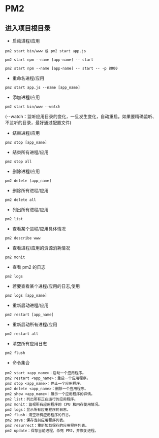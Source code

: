 # PM2

## 进入项目根目录

- 启动进程/应用

```shell
pm2 start bin/www 或 pm2 start app.js

pm2 start npm --name [app-name] -- start

pm2 start npm --name [app-name] -- start -- -p 8000

```

- 重命名进程/应用

```shell
pm2 start app.js --name [app_name]
```

- 添加进程/应用

```shell
pm2 start bin/www --watch
```

(--watch：监听应用目录的变化，一旦发生变化，自动重启。如果要精确监听、不监听的目录，最好通过配置文件)

- 结束进程/应用

```shell
pm2 stop [app_name]
```

- 结束所有进程/应用

```shell
pm2 stop all
```

- 删除进程/应用

```shell
pm2 delete [app_name]
```

- 删除所有进程/应用

```shell
pm2 delete all
```

- 列出所有进程/应用

```shell
pm2 list
```

- 查看某个进程/应用具体情况

```shell
pm2 describe www
```

- 查看进程/应用的资源消耗情况

```shell
pm2 monit
```

- 查看 pm2 的日志

```shell
pm2 logs
```

- 若要查看某个进程/应用的日志,使用

```shell
pm2 logs [app_name]
```

- 重新启动进程/应用

```shell
pm2 restart [app_name]
```

- 重新启动所有进程/应用

```shell
pm2 restart all
```

- 清空所有应用日志

```shell
pm2 flush
```

- 命令集合

```shell
pm2 start <app_name>：启动一个应用程序。
pm2 restart <app_name>：重启一个应用程序。
pm2 stop <app_name>：停止一个应用程序。
pm2 delete <app_name>：删除一个应用程序。
pm2 show <app_name>：展示一个应用程序的详情。
pm2 list：列出所有正在运行的应用程序。
pm2 monit：监视所有应用程序的 CPU 和内存使用情况。
pm2 logs：显示所有应用程序的日志。
pm2 flush：清空所有应用程序的日志。
pm2 save：保存当前应用程序列表。
pm2 resurrect：重新加载保存的应用程序列表。
pm2 update：保存当前进程，杀死 PM2，并恢复进程。
```
